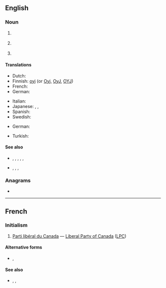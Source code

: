{{also|plc}}
==English==
{{wikipedia}}

===Noun===
{{en-noun}}

# {{lb|en|business}} {{initialism of|public limited company|lang=en}}
# {{lb|en|communications}} {{initialism of|power line communication|lang=en}}
# {{lb|en|electronics}} {{initialism of|programmable logic controller|lang=en}}

====Translations====
{{trans-top|Abbreviation for public limited company}}
* Dutch: {{t|nl|N.V.}}
* Finnish: [[oyj]] (or [[Oyj]], [[OyJ]], [[OYJ]])
* French: {{t+|fr|SA}}
* German: {{t+|de|AG}}
{{trans-mid}}
* Italian: {{t|it|SpA}}
* Japanese: {{t|ja|K.K.}}, {{t+|ja|株式会社|tr=kabushikigaisha}}, {{qualifier|literally}}{{t|ja|上場株式会社|tr=jōjōkabushikigaisha}}
* Spanish: {{t+|es|S.A.}}
* Swedish: {{t+|sv|AB}}
{{trans-bottom}}

{{trans-top|Abbreviation for a programmable logic controller}}
* German: {{t+|de|SPS|f}}
{{trans-mid}}
* Turkish: {{t+|tr|PLC}}
{{trans-bottom}}

====See also====
* {{sense|business}} {{l|en|Co.}}, {{l|en|Corp.}}, {{l|en|Inc.}}, {{l|en|LLC}}, {{l|en|Ltd.}}, {{l|en|plc}}
* {{sense|electronics}} {{l|en|FPGA}}, {{l|en|PAL}}, {{l|en|PIC}}, {{l|en|PLA}}

===Anagrams===
* {{anagrams|en|a=clp|Cpl|LPC|PCL|PCl.|cpl}}

----

==French==

===Initialism===
{{rfc-header|Initialism}}
{{head|fr|initialism|head=[[parti|Parti]] [[libéral]] [[du]] [[Canada]]}}

# {{lb|fr|initialism}} {{lb|fr|Canadian politics}} [[Parti libéral du Canada]] &mdash; [[Liberal Party of Canada]] ([[LPC]])

====Alternative forms====
* {{l|fr|P.L.C.}}, {{l|fr|P. L. C.}}

====See also====
* {{l|fr|BQ}}, {{l|fr|NPD}}, {{l|fr|PCC}}